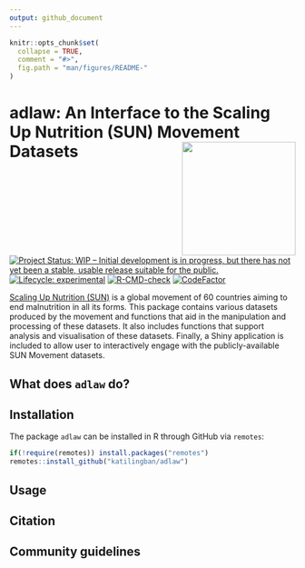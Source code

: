 ```yaml
---
output: github_document
---
```


<!-- README.md is generated from README.Rmd. Please edit that file -->

```r
knitr::opts_chunk$set(
  collapse = TRUE,
  comment = "#>",
  fig.path = "man/figures/README-"
)
```

# adlaw: An Interface to the Scaling Up Nutrition (SUN) Movement Datasets <img src="man/figures/logo.png" align="right" width="200" />

<!-- badges: start -->
[![Project Status: WIP – Initial development is in progress, but there has not yet been a stable, usable release suitable for the public.](https://www.repostatus.org/badges/latest/wip.svg)](https://www.repostatus.org/#wip)
[![Lifecycle: experimental](https://img.shields.io/badge/lifecycle-experimental-orange.svg)](https://www.tidyverse.org/lifecycle/#experimental)
[![R-CMD-check](https://github.com/katilingban/adlaw/actions/workflows/R-CMD-check.yaml/badge.svg)](https://github.com/katilingban/adlaw/actions/workflows/R-CMD-check.yaml)
[![CodeFactor](https://www.codefactor.io/repository/github/katilingban/adlaw/badge)](https://www.codefactor.io/repository/github/katilingban/adlaw)
<!-- badges: end -->

[Scaling Up Nutrition (SUN)](http://scalingupnutrition.org) is a global movement of 60 countries aiming to end malnutrition in all its forms. This package contains various datasets produced by the movement and functions that aid in the manipulation and processing of these datasets. It also includes functions that support analysis and visualisation of these datasets. Finally, a Shiny application is included to allow user to interactively engage with the publicly-available SUN Movement datasets.

## What does `adlaw` do?

## Installation

The package `adlaw` can be installed in R through GitHub via `remotes`:

```r
if(!require(remotes)) install.packages("remotes")
remotes::install_github("katilingban/adlaw")
```

## Usage

## Citation

## Community guidelines


